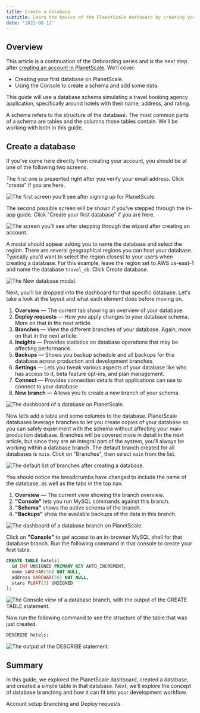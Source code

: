 ```yaml
---
title: Create a database
subtitle: Learn the basics of the PlanetScale dashboard by creating your first database.
date: '2022-08-12'
---
```


## Overview

This article is a continuation of the Onboarding series and is the next step after [creating an account in PlanetScale](/docs/onboarding/create-an-account). We’ll cover:

- Creating your first database on PlanetScale.
- Using the Console to create a schema and add some data.

This guide will use a database schema simulating a travel booking agency application, specifically around hotels with their name, address, and rating.

<InfoBlock type="note">

A schema refers to the structure of the database. The most common parts of a schema are tables and the columns those tables contain. We’ll be working with both in this guide.

</InfoBlock>

## Create a database

If you’ve come here directly from creating your account, you should be at one of the following two screens. 

The first one is presented right after you verify your email address. Click "create" if you are here.

![The first screen you’ll see after signing up for PlanetScale.](/docs/img/docs/create-a-database/the-first-screen-youll-see-after-signing-up-for-planetscale.png) 

The second possible screen will be shown if you’ve stepped through the in-app guide. Click "Create your first database" if you are here.

![The screen you’ll see after stepping through the wizard after creating an account.](/docs/img/docs/create-a-database/the-screen-youll-see-after-stepping-through-the-wizard-after-creating-an-account.png)

A modal should appear asking you to name the database and select the region. There are several geographical regions you can host your database. Typically you’d want to select the region closest to your users when creating a database. For this example, leave the region set to AWS us-east-1 and name the database `travel_db`. Click Create database.

![The New database modal.](/docs/img/docs/create-a-database/the-new-database-modal.png)

Next, you’ll be dropped into the dashboard for that specific database. Let's take a look at the layout and what each element does before moving on.

1. **Overview** &mdash; The current tab showing an overview of your database.
2. **Deploy requests** &mdash; How you apply changes to your database schema. More on that in the next article.
3. **Branches** &mdash; View the different branches of your database. Again, more on that in the next article.
4. **Insights** &mdash; Provides statistics on database operations that may be affecting performance.
5. **Backups** &mdash; Shows you backup schedule and all backups for this database across production and development branches.
6. **Settings** &mdash; Lets you tweak various aspects of your database like who has access to it, beta feature opt-ins, and plan management. 
7. **Connect** &mdash; Provides connection details that applications can use to connect to your database.
8. **New branch** &mdash; Allows you to create a new branch of your schema.

![The dashboard of a database on PlanetScale.](/docs/img/docs/create-a-database/the-dashboard-of-a-database-on-planetscale.png)

Now let’s add a table and some columns to the database. PlanetScale databases leverage branches to let you create copies of your database so you can safely experiment with the schema without affecting your main production database. Branches will be covered more in detail in the next article, but since they are an integral part of the system, you’ll always be working within a database branch. The default branch created for all databases is `main`. Click on "Branches", then select `main` from the list.

![The default list of branches after creating a database.](/docs/img/docs/create-a-database/the-default-list-of-branches-after-creating-a-database.png)

You should notice the breadcrumbs have changed to include the name of the database, as well as the tabs in the top nav. 

1. **Overview** &mdash; The current view showing the branch overview.
2. **"Console"** lets you run MySQL commands against this branch.
3. **"Schema"** shows the active schema of the branch.
4. **"Backups"** show the available backups of the data in this branch.

![The dashboard of a database branch on PlanetScale.](/docs/img/docs/create-a-database/the-dashboard-of-a-database-branch-on-planetscale.png)

Click on **"Console"** to get access to an in-browser MySQL shell for that database branch. Run the following command in that console to create your first table.

```sql
CREATE TABLE hotels(
  id INT UNSIGNED PRIMARY KEY AUTO_INCREMENT,
  name VARCHAR(50) NOT NULL,
  address VARCHAR(50) NOT NULL,
  stars FLOAT(2) UNSIGNED
);
```

![The Console view of a database branch, with the output of the CREATE TABLE statement.](/docs/img/docs/create-a-database/the-console-view-of-a-database-branch-with-the-output-of-the-create-table-statement.png)

Now run the following command to see the structure of the table that was just created.

```sql
DESCRIBE hotels;
```

![The output of the DESCRIBE statement.](/docs/img/docs/create-a-database/the-output-of-the-describe-statement.png)

## Summary

In this guide, we explored the PlanetScale dashboard, created a database, and created a simple table in that database. Next, we’ll explore the concept of database branching and how it can fit into your development workflow.

<ButtonLink href="/onboarding/account-setup" className="mb-0">
  <span><Icon name="chevron-left" size="large" className="inline-block" /> Account setup </span>
</ButtonLink>
<ButtonLink href="/onboarding/branching-and-deploy-requests" className="mb-0">
  <span>Branching and Deploy requests <Icon name="chevron-right" size="large" className="inline-block" /></span>
</ButtonLink>

<GetHelp />
